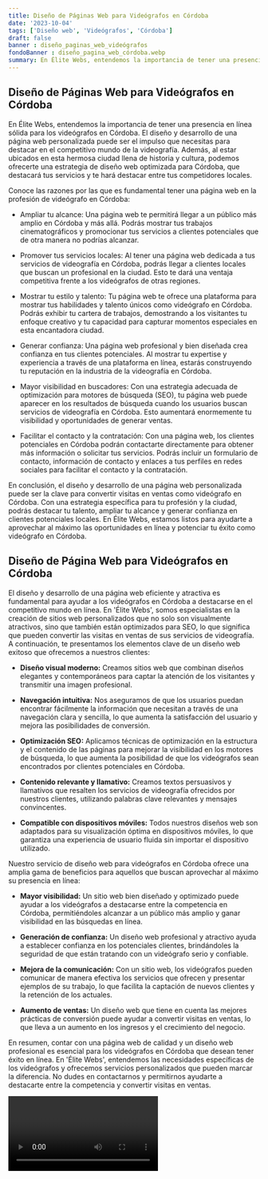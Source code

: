 ```yaml
---
title: Diseño de Páginas Web para Videógrafos en Córdoba
date: '2023-10-04'
tags: ['Diseño web', 'Videógrafos', 'Córdoba']
draft: false
banner : diseño_paginas_web_videógrafos
fondoBanner : diseño_pagina_web_córdoba.webp
summary: En Élite Webs, entendemos la importancia de tener una presencia en línea sólida para los videógrafos en Córdoba. El diseño y desarrollo de una página web personalizada puede ser el impulso que necesitas para destacar en el competitivo mundo de la videografía. Además, al estar ubicados en esta hermosa ciudad llena de historia y cultura, podemos ofrecerte una estrategia de diseño web optimizada para Córdoba, que destacará tus servicios y te hará destacar entre tus competidores locales.
---
```


## Diseño de Páginas Web para Videógrafos en Córdoba

En Élite Webs, entendemos la importancia de tener una presencia en línea sólida para los videógrafos en Córdoba. El diseño y desarrollo de una página web personalizada puede ser el impulso que necesitas para destacar en el competitivo mundo de la videografía. Además, al estar ubicados en esta hermosa ciudad llena de historia y cultura, podemos ofrecerte una estrategia de diseño web optimizada para Córdoba, que destacará tus servicios y te hará destacar entre tus competidores locales.

Conoce las razones por las que es fundamental tener una página web en la profesión de videógrafo en Córdoba:

- Ampliar tu alcance: Una página web te permitirá llegar a un público más amplio en Córdoba y más allá. Podrás mostrar tus trabajos cinematográficos y promocionar tus servicios a clientes potenciales que de otra manera no podrías alcanzar.

- Promover tus servicios locales: Al tener una página web dedicada a tus servicios de videografía en Córdoba, podrás llegar a clientes locales que buscan un profesional en la ciudad. Esto te dará una ventaja competitiva frente a los videógrafos de otras regiones.

- Mostrar tu estilo y talento: Tu página web te ofrece una plataforma para mostrar tus habilidades y talento únicos como videógrafo en Córdoba. Podrás exhibir tu cartera de trabajos, demostrando a los visitantes tu enfoque creativo y tu capacidad para capturar momentos especiales en esta encantadora ciudad.

- Generar confianza: Una página web profesional y bien diseñada crea confianza en tus clientes potenciales. Al mostrar tu expertise y experiencia a través de una plataforma en línea, estarás construyendo tu reputación en la industria de la videografía en Córdoba.

- Mayor visibilidad en buscadores: Con una estrategia adecuada de optimización para motores de búsqueda (SEO), tu página web puede aparecer en los resultados de búsqueda cuando los usuarios buscan servicios de videografía en Córdoba. Esto aumentará enormemente tu visibilidad y oportunidades de generar ventas.

- Facilitar el contacto y la contratación: Con una página web, los clientes potenciales en Córdoba podrán contactarte directamente para obtener más información o solicitar tus servicios. Podrás incluir un formulario de contacto, información de contacto y enlaces a tus perfiles en redes sociales para facilitar el contacto y la contratación.

En conclusión, el diseño y desarrollo de una página web personalizada puede ser la clave para convertir visitas en ventas como videógrafo en Córdoba. Con una estrategia específica para tu profesión y la ciudad, podrás destacar tu talento, ampliar tu alcance y generar confianza en clientes potenciales locales. En Élite Webs, estamos listos para ayudarte a aprovechar al máximo las oportunidades en línea y potenciar tu éxito como videógrafo en Córdoba.

<GifSeo />

<Cta />

## Diseño de Página Web para Videógrafos en Córdoba

El diseño y desarrollo de una página web eficiente y atractiva es fundamental para ayudar a los videógrafos en Córdoba a destacarse en el competitivo mundo en línea. En 'Élite Webs', somos especialistas en la creación de sitios web personalizados que no solo son visualmente atractivos, sino que también están optimizados para SEO, lo que significa que pueden convertir las visitas en ventas de sus servicios de videografía. A continuación, te presentamos los elementos clave de un diseño web exitoso que ofrecemos a nuestros clientes:

- **Diseño visual moderno:** Creamos sitios web que combinan diseños elegantes y contemporáneos para captar la atención de los visitantes y transmitir una imagen profesional.

- **Navegación intuitiva:** Nos aseguramos de que los usuarios puedan encontrar fácilmente la información que necesitan a través de una navegación clara y sencilla, lo que aumenta la satisfacción del usuario y mejora las posibilidades de conversión.

- **Optimización SEO:** Aplicamos técnicas de optimización en la estructura y el contenido de las páginas para mejorar la visibilidad en los motores de búsqueda, lo que aumenta la posibilidad de que los videógrafos sean encontrados por clientes potenciales en Córdoba.

- **Contenido relevante y llamativo:** Creamos textos persuasivos y llamativos que resalten los servicios de videografía ofrecidos por nuestros clientes, utilizando palabras clave relevantes y mensajes convincentes.

- **Compatible con dispositivos móviles:** Todos nuestros diseños web son adaptados para su visualización óptima en dispositivos móviles, lo que garantiza una experiencia de usuario fluida sin importar el dispositivo utilizado.

Nuestro servicio de diseño web para videógrafos en Córdoba ofrece una amplia gama de beneficios para aquellos que buscan aprovechar al máximo su presencia en línea:

- **Mayor visibilidad:** Un sitio web bien diseñado y optimizado puede ayudar a los videógrafos a destacarse entre la competencia en Córdoba, permitiéndoles alcanzar a un público más amplio y ganar visibilidad en las búsquedas en línea.

- **Generación de confianza:** Un diseño web profesional y atractivo ayuda a establecer confianza en los potenciales clientes, brindándoles la seguridad de que están tratando con un videógrafo serio y confiable.

- **Mejora de la comunicación:** Con un sitio web, los videógrafos pueden comunicar de manera efectiva los servicios que ofrecen y presentar ejemplos de su trabajo, lo que facilita la captación de nuevos clientes y la retención de los actuales.

- **Aumento de ventas:** Un diseño web que tiene en cuenta las mejores prácticas de conversión puede ayudar a convertir visitas en ventas, lo que lleva a un aumento en los ingresos y el crecimiento del negocio.

En resumen, contar con una página web de calidad y un diseño web profesional es esencial para los videógrafos en Córdoba que desean tener éxito en línea. En 'Élite Webs', entendemos las necesidades específicas de los videógrafos y ofrecemos servicios personalizados que pueden marcar la diferencia. No dudes en contactarnos y permitirnos ayudarte a destacarte entre la competencia y convertir visitas en ventas.

<Video />

<CtaBot job='Videógrafos' city='Córdoba'/>

<Gmaps query='Córdoba+españa+maps' />